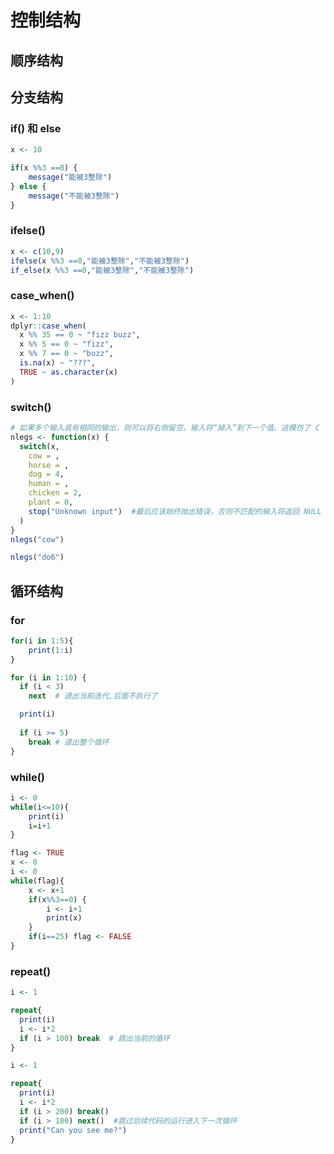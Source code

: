 # 控制结构

## 顺序结构

## 分支结构

### if() 和 else

```r
x <- 10

if(x %%3 ==0) {
    message("能被3整除")
} else {
    message("不能被3整除")
}
```

### ifelse()

```r
x <- c(10,9)
ifelse(x %%3 ==0,"能被3整除","不能被3整除")
if_else(x %%3 ==0,"能被3整除","不能被3整除")
```

### case_when()

```r
x <- 1:10
dplyr::case_when(
  x %% 35 == 0 ~ "fizz buzz",
  x %% 5 == 0 ~ "fizz",
  x %% 7 == 0 ~ "buzz",
  is.na(x) ~ "???",
  TRUE ~ as.character(x)
)
```

### switch()

```r
# 如果多个输入具有相同的输出，则可以将右侧留空，输入将“掉入”到下一个值。这模仿了 C 语句的行为
nlegs <- function(x) {
  switch(x,
    cow = ,
    horse = ,
    dog = 4,
    human = ,
    chicken = 2,
    plant = 0,
    stop("Unknown input")  #最后应该始终抛出错误，否则不匹配的输入将返回 NULL
  )
}
nlegs("cow")

nlegs("do6")

```

## 循环结构

### for

```r
for(i in 1:5){
    print(1:i)
}
```

```r
for (i in 1:10) {
  if (i < 3) 
    next  # 退出当前迭代,后面不执行了

  print(i)
  
  if (i >= 5)
    break # 退出整个循环
}
```

### while()

```r
i <- 0
while(i<=10){
    print(i)
    i=i+1
}
```

```r
flag <- TRUE
x <- 0
i <- 0
while(flag){
    x <- x+1
    if(x%%3==0) {
        i <- i+1
        print(x)
    }
    if(i==25) flag <- FALSE
}

```

### repeat()

```r
i <- 1

repeat{
  print(i)
  i <- i*2
  if (i > 100) break  # 跳出当前的循环
}
```

```r
i <- 1

repeat{
  print(i)
  i <- i*2
  if (i > 200) break()
  if (i > 100) next()  #跳过后续代码的运行进入下一次循环
  print("Can you see me?")
}
```
